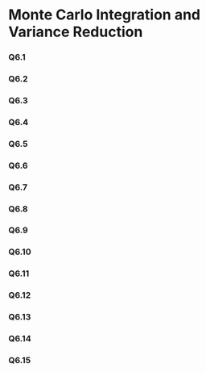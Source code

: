 # Monte Carlo Integration and Variance Reduction

### Q6.1

### Q6.2

### Q6.3

### Q6.4

### Q6.5

### Q6.6

### Q6.7

### Q6.8

### Q6.9

### Q6.10

### Q6.11

### Q6.12

### Q6.13

### Q6.14

### Q6.15

